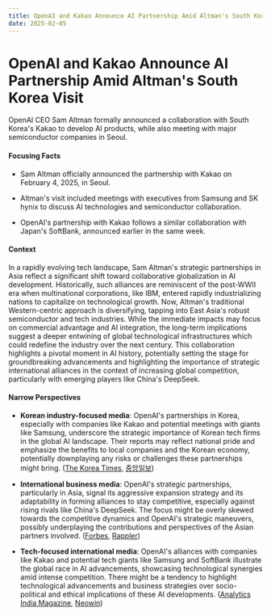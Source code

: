 ```yaml
---
title: OpenAI and Kakao Announce AI Partnership Amid Altman's South Korea Visit
date: 2025-02-05
---
```


# OpenAI and Kakao Announce AI Partnership Amid Altman's South Korea Visit

OpenAI CEO Sam Altman formally announced a collaboration with South Korea's Kakao to develop AI products, while also meeting with major semiconductor companies in Seoul.

#### Focusing Facts

- Sam Altman officially announced the partnership with Kakao on February 4, 2025, in Seoul.

- Altman's visit included meetings with executives from Samsung and SK hynix to discuss AI technologies and semiconductor collaboration.

- OpenAI's partnership with Kakao follows a similar collaboration with Japan's SoftBank, announced earlier in the same week.

#### Context

In a rapidly evolving tech landscape, Sam Altman's strategic partnerships in Asia reflect a significant shift toward collaborative globalization in AI development. Historically, such alliances are reminiscent of the post-WWII era when multinational corporations, like IBM, entered rapidly industrializing nations to capitalize on technological growth. Now, Altman's traditional Western-centric approach is diversifying, tapping into East Asia's robust semiconductor and tech industries. While the immediate impacts may focus on commercial advantage and AI integration, the long-term implications suggest a deeper entwining of global technological infrastructures which could redefine the industry over the next century. This collaboration highlights a pivotal moment in AI history, potentially setting the stage for groundbreaking advancements and highlighting the importance of strategic international alliances in the context of increasing global competition, particularly with emerging players like China's DeepSeek.

#### Narrow Perspectives

- **Korean industry-focused media**: OpenAI's partnerships in Korea, especially with companies like Kakao and potential meetings with giants like Samsung, underscore the strategic importance of Korean tech firms in the global AI landscape. Their reports may reflect national pride and emphasize the benefits to local companies and the Korean economy, potentially downplaying any risks or challenges these partnerships might bring. ([The Korea Times](https://www.koreatimes.co.kr/www/tech/2025/02/419_391452.html), [중앙일보](https://koreajoongangdaily.joins.com/news/2025-02-03/business/industry/OpenAIs-Altman-to-visit-Korea-to-mark-Kakao-partnership/2233919))

- **International business media**: OpenAI's strategic partnerships, particularly in Asia, signal its aggressive expansion strategy and its adaptability in forming alliances to stay competitive, especially against rising rivals like China's DeepSeek. The focus might be overly skewed towards the competitive dynamics and OpenAI's strategic maneuvers, possibly underplaying the contributions and perspectives of the Asian partners involved. ([Forbes](https://www.forbes.com/sites/zinnialee/2025/02/04/koreas-kakao-teams-up-with-openai-to-develop-ai-products/), [Rappler](https://www.rappler.com/technology/openai-deal-kakao-talks-softbank-samsung-about-stargate/))

- **Tech-focused international media**: OpenAI's alliances with companies like Kakao and potential tech giants like Samsung and SoftBank illustrate the global race in AI advancements, showcasing technological synergies amid intense competition. There might be a tendency to highlight technological advancements and business strategies over socio-political and ethical implications of these AI developments. ([Analytics India Magazine](https://analyticsindiamag.com/ai-news-updates/openai-partners-with-south-koreas-kakao-as-deepseek-heats-up-ai-race/), [Neowin](https://www.neowin.net/news/openais-sam-altman-to-meet-with-samsungs-lee-jae-young-in-seoul-to-discuss-ai-and-chips/))
